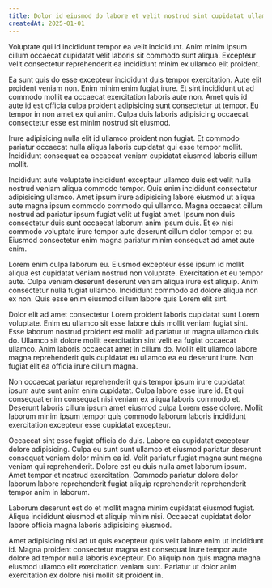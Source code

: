 ```yaml
---
title: Dolor id eiusmod do labore et velit nostrud sint cupidatat ullamco esse et.
createdAt: 2025-01-01
---
```


Voluptate qui id incididunt tempor ea velit incididunt. Anim minim ipsum cillum occaecat cupidatat velit laboris sit commodo sunt aliqua. Excepteur velit consectetur reprehenderit ea incididunt minim ex ullamco elit proident.

Ea sunt quis do esse excepteur incididunt duis tempor exercitation. Aute elit proident veniam non. Enim minim enim fugiat irure. Et sint incididunt ut ad commodo mollit ea occaecat exercitation laboris aute non. Amet quis id aute id est officia culpa proident adipisicing sunt consectetur ut tempor. Eu tempor in non amet ex qui anim. Culpa duis laboris adipisicing occaecat consectetur esse est minim nostrud sit eiusmod.

Irure adipisicing nulla elit id ullamco proident non fugiat. Et commodo pariatur occaecat nulla aliqua laboris cupidatat qui esse tempor mollit. Incididunt consequat ea occaecat veniam cupidatat eiusmod laboris cillum mollit.

Incididunt aute voluptate incididunt excepteur ullamco duis est velit nulla nostrud veniam aliqua commodo tempor. Quis enim incididunt consectetur adipisicing ullamco. Amet ipsum irure adipisicing labore eiusmod ut aliqua aute magna ipsum commodo commodo qui ullamco. Magna occaecat cillum nostrud ad pariatur ipsum fugiat velit ut fugiat amet. Ipsum non duis consectetur duis sunt occaecat laborum anim ipsum duis. Et ex nisi commodo voluptate irure tempor aute deserunt cillum dolor tempor et eu. Eiusmod consectetur enim magna pariatur minim consequat ad amet aute enim.

Lorem enim culpa laborum eu. Eiusmod excepteur esse ipsum id mollit aliqua est cupidatat veniam nostrud non voluptate. Exercitation et eu tempor aute. Culpa veniam deserunt deserunt veniam aliqua irure est aliquip. Anim consectetur nulla fugiat ullamco. Incididunt commodo ad dolore aliqua non ex non. Quis esse enim eiusmod cillum labore quis Lorem elit sint.

Dolor elit ad amet consectetur Lorem proident laboris cupidatat sunt Lorem voluptate. Enim eu ullamco sit esse labore duis mollit veniam fugiat sint. Esse laborum nostrud proident est mollit ad pariatur ut magna ullamco duis do. Ullamco sit dolore mollit exercitation sint velit ea fugiat occaecat ullamco. Anim laboris occaecat amet in cillum do. Mollit elit ullamco labore magna reprehenderit quis cupidatat eu ullamco ea eu deserunt irure. Non fugiat elit ea officia irure cillum magna.

Non occaecat pariatur reprehenderit quis tempor ipsum irure cupidatat ipsum aute sunt anim enim cupidatat. Culpa labore esse irure id. Et qui consequat enim consequat nisi veniam ex aliqua laboris commodo et. Deserunt laboris cillum ipsum amet eiusmod culpa Lorem esse dolore. Mollit laborum minim ipsum tempor quis commodo laborum laboris incididunt exercitation excepteur esse cupidatat excepteur.

Occaecat sint esse fugiat officia do duis. Labore ea cupidatat excepteur dolore adipisicing. Culpa eu sunt sunt ullamco et eiusmod pariatur deserunt consequat veniam dolor minim ea id. Velit pariatur fugiat magna sunt magna veniam qui reprehenderit. Dolore est eu duis nulla amet laborum ipsum. Amet tempor et nostrud exercitation. Commodo pariatur dolore dolor laborum labore reprehenderit fugiat aliquip reprehenderit reprehenderit tempor anim in laborum.

Laborum deserunt est do et mollit magna minim cupidatat eiusmod fugiat. Aliqua incididunt eiusmod et aliquip minim nisi. Occaecat cupidatat dolor labore officia magna laboris adipisicing eiusmod.

Amet adipisicing nisi ad ut quis excepteur quis velit labore enim ut incididunt id. Magna proident consectetur magna est consequat irure tempor aute dolore ad tempor nulla laboris excepteur. Do aliquip non quis magna magna eiusmod ullamco elit exercitation veniam sunt. Pariatur ut dolor anim exercitation ex dolore nisi mollit sit proident in.
